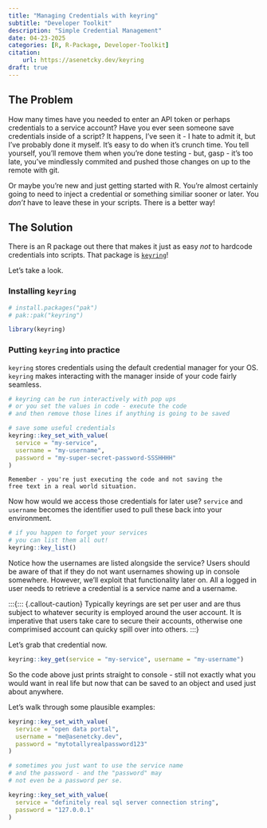 ```yaml
---
title: "Managing Credentials with keyring"
subtitle: "Developer Toolkit"
description: "Simple Credential Management"
date: 04-23-2025
categories: [R, R-Package, Developer-Toolkit] 
citation: 
    url: https://asenetcky.dev/keyring
draft: true 
---
```


## The Problem

How many times have you needed to enter an API token or 
perhaps credentials to a service account? Have you ever seen
someone save credentials inside of a script? It happens,
I've seen it - I hate to admit it, but I've probably
done it myself.  It's easy to do when it's crunch time.
You tell yourself, you'll remove them when you're
done testing - but, gasp - it's too late, you've
mindlessly commited and pushed those changes
on up to the remote with git.  

Or maybe you're new and just getting started with
R.  You're almost certainly going to need to
inject a credential or something similiar sooner or
later. You _don't_ have to leave these in your
scripts. There is a better way!

## The Solution
There is an R package out there
that makes it just as easy _not_ to hardcode
credentials into scripts.  That package
is [`keyring`](https://keyring.r-lib.org/index.html)!

Let's take a look.


### Installing `keyring`
```r
# install.packages("pak")
# pak::pak("keyring")

library(keyring)
```


### Putting `keyring` into practice

`keyring` stores credentials using the default credential
manager for your OS. `keyring` makes interacting with
the manager inside of your code fairly seamless.

```r
# keyring can be run interactively with pop ups
# or you set the values in code - execute the code
# and then remove those lines if anything is going to be saved

# save some useful credentials
keyring::key_set_with_value(
  service = "my-service",
  username = "my-username",
  password = "my-super-secret-password-SSSHHHH"
)
```

::: {.callout-important}
    Remember - you're just executing the code and not saving the
    free text in a real world situation.
:::

Now how would we access those credentials for later use?
`service` and `username` becomes the identifier used to 
pull these back into your environment.

```r

# if you happen to forget your services
# you can list them all out!
keyring::key_list()
```

Notice how the usernames are listed alongside the service?
Users should be aware of that if they do not want usernames
showing up in console somewhere. However, we'll exploit
that functionality later on.  All a logged in user needs to 
retrieve a credential is a service name and a username. 

:::{::: {.callout-caution}
  Typically keyrings are set per user and are thus subject to 
  whatever security is employed around the user account.  It is imperative
  that users take care to secure their accounts, otherwise
  one comprimised account can quicky spill over into others.
:::}

Let's grab that credential now.

```r
keyring::key_get(service = "my-service", username = "my-username")
```

So the code above just prints straight to console - still not exactly 
what you would want in real life but now that can be saved to
an object and used just about anywhere. 

Let's walk through some plausible examples:

```r
keyring::key_set_with_value(
  service = "open data portal",
  username = "me@asenetcky.dev",
  password = "mytotallyrealpassword123"
)

# sometimes you just want to use the service name
# and the password - and the "password" may
# not even be a password per se.

keyring::key_set_with_value(
  service = "definitely real sql server connection string",
  password = "127.0.0.1"
)
```

